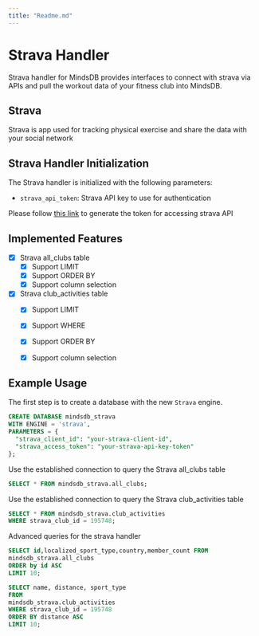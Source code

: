 ```yaml
---
title: "Readme.md"
---
```


# Strava Handler

Strava handler for MindsDB provides interfaces to connect with strava via APIs and pull the workout data of your fitness club into MindsDB.

## Strava
Strava is app used for tracking physical exercise and share the data with your social network 

## Strava Handler Initialization

The Strava handler is initialized with the following parameters:

- `strava_api_token`: Strava API key to use for authentication 

Please follow  [this link](https://developers.strava.com/docs/getting-started/) to generate the token for accessing strava API

## Implemented Features

- [x] Strava all_clubs table 
  - [x] Support LIMIT
  - [x] Support ORDER BY
  - [x] Support column selection

- [x] Strava club_activities table 
  - [x] Support LIMIT
  - [x] Support WHERE
  - [x] Support ORDER BY
  - [x] Support column selection


## Example Usage

The first step is to create a database with the new `Strava` engine.

~~~~sql
CREATE DATABASE mindsdb_strava
WITH ENGINE = 'strava',
PARAMETERS = {
  "strava_client_id": "your-strava-client-id",
  "strava_access_token": "your-strava-api-key-token"  
};
~~~~

Use the established connection to query the Strava all_clubs table 

~~~~sql
SELECT * FROM mindsdb_strava.all_clubs;
~~~~

Use the established connection to query the Strava club_activities table 

~~~~sql
SELECT * FROM mindsdb_strava.club_activities
WHERE strava_club_id = 195748;
~~~~


Advanced queries for the strava handler

~~~~sql
SELECT id,localized_sport_type,country,member_count FROM 
mindsdb_strava.all_clubs
ORDER by id ASC
LIMIT 10;
~~~~~~~

~~~~sql
SELECT name, distance, sport_type
FROM
mindsdb_strava.club_activities
WHERE strava_club_id = 195748
ORDER BY distance ASC
LIMIT 10;
~~~~
